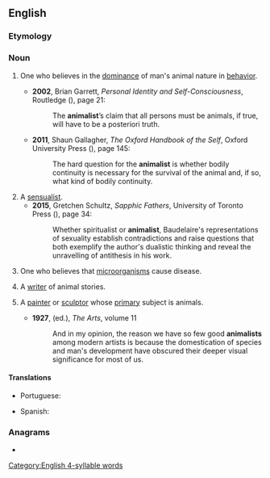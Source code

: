 ==English==

===Etymology===
{{suffix|en|animal|ist}}

===Noun===
{{en-noun}}

# {{lb|en|philosophy}} One who believes in the [[dominance]] of man's animal nature in [[behavior]].
#* '''2002''', Brian Garrett, ''Personal Identity and Self-Consciousness'', Routledge ({{ISBN|9781134708024}}), page 21:
#*: The '''animalist'''’s claim that all persons must be animals, if true, will have to be a posteriori truth.
#* '''2011''', Shaun Gallagher, ''The Oxford Handbook of the Self'', Oxford University Press ({{ISBN|9780199548019}}), page 145:
#*: The hard question for the '''animalist''' is whether bodily continuity is necessary for the survival of the animal and, if so, what kind of bodily continuity. 
# A [[sensualist]].
#* '''2015''', Gretchen Schultz, ''Sapphic Fathers'', University of Toronto Press ({{ISBN|9781442666405}}), page 34:
#*: Whether spiritualist or '''animalist''', Baudelaire's representations of sexuality establish contradictions and raise questions that both exemplify the author's dualistic thinking and reveal the unravelling of antithesis in his work.
# <!--{{lb|en|archaic}}?--->One who believes that [[microorganism]]s cause disease.
# {{lb|en|literature}} A [[writer]] of animal stories.
# {{lb|en|art}} A [[painter]] or [[sculptor]] whose [[primary]] subject is animals.
#* '''1927''', {{w|Hamilton Easter Field}} (ed.), ''The Arts'', volume 11
#*: And in my opinion, the reason we have so few good '''animalists''' among modern artists is because the domestication of species and man's development have obscured  their deeper visual significance for most of us.

====Translations====
{{trans-top|painter or sculptor whose primary subject is animals}}
* Portuguese: {{t|pt|animalista|m|f}}
{{trans-mid}}
* Spanish: {{t|es|animalista |m|f}}
{{trans-bottom}}

===Anagrams===
* {{anagrams|en|a=aaiilmnst|Tamilians}}

[[Category:English 4-syllable words]]